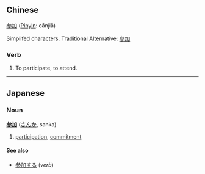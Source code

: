 ==Chinese==
[[参]][[加]] ([[Pinyin]]: cānjiā)

Simplifed characters.  Traditional Alternative: [[參加]]

===Verb===
# To participate, to attend.

----
==Japanese==
===Noun===
'''[[参]][[加]]''' ([[さんか]], sanka)

# [[participation]], [[commitment]]

====See also====
*[[参加する]] (''verb'')